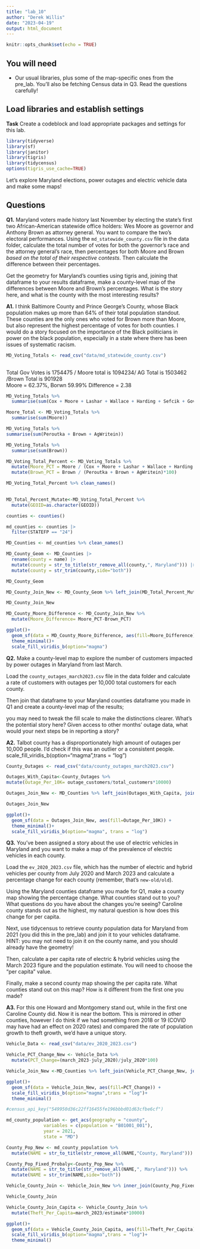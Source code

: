 ```yaml
---
title: "lab_10"
author: "Derek Willis"
date: "2023-04-19"
output: html_document
---
```


```r
knitr::opts_chunk$set(echo = TRUE)
```

## You will need

-   Our usual libraries, plus some of the map-specific ones from the pre_lab. You'll also be fetching Census data in Q3. Read the questions carefully!

## Load libraries and establish settings

**Task** Create a codeblock and load appropriate packages and settings for this lab.

```r
library(tidyverse)
library(sf)
library(janitor)
library(tigris)
library(tidycensus)
options(tigris_use_cache=TRUE)
```

Let's explore Maryland elections, power outages and electric vehicle data and make some maps!

## Questions

**Q1.** Maryland voters made history last November by electing the state's first two African-American statewide office holders: Wes Moore as governor and Anthony Brown as attorney general. You want to compare the two's electoral performances. Using the `md_statewide_county.csv` file in the data folder, calculate the total number of votes for both the governor's race and the attorney general's race, then percentages for both Moore and Brown *based on the total of their respective contests*. Then calculate the difference between their percentages.

Get the geometry for Maryland's counties using tigris and, joining that dataframe to your results dataframe, make a county-level map of the differences between Moore and Brown's percentages. What is the story here, and what is the county with the most interesting results?

**A1.** I think Baltimore County and Prince George's County, whose Black population makes up more than 64% of their total population standout. These counties are the only ones who voted for Brown more than Moore, but also represent the highest percentage of votes for both counties. I would do a story focused on the importance of the Black politicians in power on the black population, especially in a state where there has been issues of systematic racism. 

```r
MD_Voting_Totals <- read_csv("data/md_statewide_county.csv")
  
```

Total Gov Votes is 1754475	/ Moore total is 1094234/ AG Total is 1503462	/Brown Total is 901928	
Moore = 62.37%, Borwn 59.99%
Difference = 2.38	

```r
MD_Voting_Totals %>% 
  summarise(sum(Cox + Moore + Lashar + Wallace + Harding + Sefcik + GovWritein))  
```
```r
Moore_Total <- MD_Voting_Totals %>% 
  summarise(sum(Moore))
```
```r
MD_Voting_Totals %>% 
summarise(sum(Peroutka + Brown + AgWritein))
```
```r
MD_Voting_Totals %>% 
  summarise(sum(Brown))
```
```r
MD_Voting_Total_Percent <- MD_Voting_Totals %>% 
  mutate(Moore_PCT = Moore / (Cox + Moore + Lashar + Wallace + Harding + Sefcik + GovWritein)*100) %>% 
  mutate(Brown_PCT = Brown / (Peroutka + Brown + AgWritein)*100)  
```

```r
MD_Voting_Total_Percent %>% clean_names()
  
```

```r
MD_Total_Percent_Mutate<-MD_Voting_Total_Percent %>% 
  mutate(GEOID=as.character(GEOID))
```


```r
counties <- counties() 
```
```r
md_counties <- counties |>
  filter(STATEFP == "24")
```
```r
MD_Counties <- md_counties %>% clean_names()
```


```r
MD_County_Geom <- MD_Counties |>
  rename(county = name) |>
  mutate(county = str_to_title(str_remove_all(county,", Maryland"))) |>
  mutate(county = str_trim(county,side="both")) 

MD_County_Geom
```






```r
MD_County_Join_New <- MD_County_Geom %>% left_join(MD_Total_Percent_Mutate, join_by(geoid==GEOID))

MD_County_Join_New
```
```r
MD_County_Moore_Difference <- MD_County_Join_New %>% 
  mutate(Moore_Difference= Moore_PCT-Brown_PCT)
```


```r
ggplot()+
  geom_sf(data = MD_County_Moore_Difference, aes(fill=Moore_Difference)) +
  theme_minimal()+
  scale_fill_viridis_b(option="magma")
```


**Q2.** Make a county-level map to explore the number of customers impacted by power outages in Maryland from last March. 

Load the `county_outages_march2023.csv` file in the data folder and calculate a rate of customers with outages per 10,000 total customers for each county. 

Then join that dataframe to your Maryland counties dataframe you made in Q1 and create a county-level map of the results; 

you may need to tweak the fill scale to make the distinctions clearer. What's the potential story here? Given access to other months' outage data, what would your next steps be in reporting a story?

**A2.** Talbot county has a disproportionately high amount of outages per 10,000 people. I'd check if this was an outlier or a consistent people. scale_fill_viridis_b(option="magma",trans = "log")



```r
County_Outages <- read_csv("data/county_outages_march2023.csv")
```
```r
Outages_With_Capita<-County_Outages %>% 
mutate(Outage_Per_10K= outage_customers/total_customers*10000)
```
```r
Outages_Join_New <- MD_Counties %>% left_join(Outages_With_Capita, join_by(name==county))

Outages_Join_New
```
```r
ggplot()+
  geom_sf(data = Outages_Join_New, aes(fill=Outage_Per_10K)) +
  theme_minimal()+
  scale_fill_viridis_b(option="magma", trans = "log")
```


**Q3.** You've been assigned a story about the use of electric vehicles in Maryland and you want to make a map of the prevalence of electric vehicles in each county. 

Load the `ev_2020_2023.csv` file, which has the number of electric and hybrid vehicles per county from July 2020 and March 2023 and calculate a percentage change for each county (remember, that's `new-old/old`). 

Using the Maryland counties dataframe you made for Q1, make a county map showing the percentage change. What counties stand out to you? What questions do you have about the changes you're seeing? Caroline county stands out as the highest, my natural question is how does this change for per capita. 

Next, use tidycensus to retrieve county population data for Maryland from 2021 (you did this in the pre_lab) and join it to your vehicles dataframe. HINT: you may not need to join it on the county name, and you should already have the geometry!

Then, calculate a per capita rate of electric & hybrid vehicles using the March 2023 figure and the population estimate. You will need to choose the "per capita" value.

Finally, make a second county map showing the per capita rate. What counties stand out on this map? How is it different from the first one you made?

**A3.**
For this one Howard and Montgomery stand out, while in the first one Caroline County did. Now it is near the bottom. This is mirrored in other counties, however I do think if we had something from 2018 or 19 (COVID may have had an effect on 2020 rates) and compared the rate of population growth to theft growth, we'd have a unique story. 


```r
Vehicle_Data <- read_csv("data/ev_2020_2023.csv") 
```

```r
Vehicle_PCT_Change_New <- Vehicle_Data %>% 
  mutate(PCT_Change=(march_2023-july_2020)/july_2020*100)
```


```r
Vehicle_Join_New <-MD_Counties %>% left_join(Vehicle_PCT_Change_New, join_by(name==county))
```

```r
ggplot()+
  geom_sf(data = Vehicle_Join_New, aes(fill=PCT_Change)) +
  scale_fill_viridis_b(option="magma",trans = "log")+
  theme_minimal()
```

```r
#census_api_key("549950d36c22ff16455fe196bbbd01d63cfbe6cf")
```


```r
md_county_population <- get_acs(geography = "county",
              variables = c(population = "B01001_001"),
              year = 2021,
              state = "MD")
```

```r
County_Pop_New <- md_county_population %>% 
  mutate(NAME = str_to_title(str_remove_all(NAME,"County, Maryland"))) 
```
```r
County_Pop_Fixed_Probaly<-County_Pop_New %>% 
  mutate(NAME = str_to_title(str_remove_all(NAME,", Maryland"))) %>% 
  mutate(NAME = str_trim(NAME,side="both"))
```


```r
Vehicle_County_Join <- Vehicle_Join_New %>% inner_join(County_Pop_Fixed_Probaly,join_by(name==NAME))

Vehicle_County_Join
```

```r
Vehicle_County_Join_Capita <- Vehicle_County_Join %>% 
  mutate(Theft_Per_Capita=march_2023/estimate*10000)
```


```r
ggplot()+
  geom_sf(data = Vehicle_County_Join_Capita, aes(fill=Theft_Per_Capita)) +
  scale_fill_viridis_b(option="magma",trans = "log")+
  theme_minimal()
```

